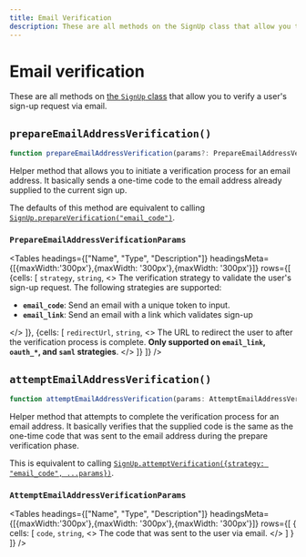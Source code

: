 ---
title: Email Verification
description: These are all methods on the SignUp class that allow you to verify a user's sign-up request via email.
---


# Email verification

These are all methods on [the `SignUp` class](/docs/references/javascript/sign-up/sign-up) that allow you to verify a user's sign-up request via email.

## `prepareEmailAddressVerification()`

```typescript
function prepareEmailAddressVerification(params?: PrepareEmailAddressVerificationParams): Promise<SignUp>;
```

Helper method that allows you to initiate a verification process for an email address. It basically sends a one-time code to the email address already supplied to the current sign up.

The defaults of this method are equivalent to calling [`SignUp.prepareVerification("email_code")`](/docs/references/javascript/sign-up/verification#prepareverification).

### `PrepareEmailAddressVerificationParams`

<Tables
  headings={["Name", "Type", "Description"]}
  headingsMeta={[{maxWidth:'300px'},{maxWidth: '300px'},{maxWidth: '300px'}]}
  rows={[
 {cells: [
      <code>strategy</code>,
      <code>string</code>,
      <>
      The verification strategy to validate the user's sign-up request. The following strategies are supported:
      <ul>
        <li><strong><code>email_code</code></strong>: Send an email with a unique token to input.</li>
        <li><strong><code>email_link</code></strong>: Send an email with a link which validates sign-up</li>
      </ul>
      </>
 ]},
 {cells: [
    <code>redirectUrl</code>,
    <code>string</code>,
    <>
    The URL to redirect the user to after the verification process is complete. <strong>Only supported on <code>email_link</code>, <code>oauth_*</code>, and <code>saml</code> strategies</strong>.
    </>
 ]}
  ]}
/>



## `attemptEmailAddressVerification()`

```typescript
function attemptEmailAddressVerification(params: AttemptEmailAddressVerificationParams): Promise<SignUp>;
```

Helper method that attempts to complete the verification process for an email address. It basically verifies that the supplied code is the same as the one-time code that was sent to the email address during the prepare verification phase.

This is equivalent to calling [`SignUp.attemptVerification({strategy: "email_code", ...params})`](/docs/references/javascript/sign-up/verification#attempt-verification).

### `AttemptEmailAddressVerificationParams`

<Tables
  headings={["Name", "Type", "Description"]}
  headingsMeta={[{maxWidth:'300px'},{maxWidth: '300px'},{maxWidth: '300px'}]}
  rows={[
 {
    cells: [
        <code>code</code>,
        <code>string</code>,
        <>
        The code that was sent to the user via email.
        </>
        ]
 }
  ]}
/>
